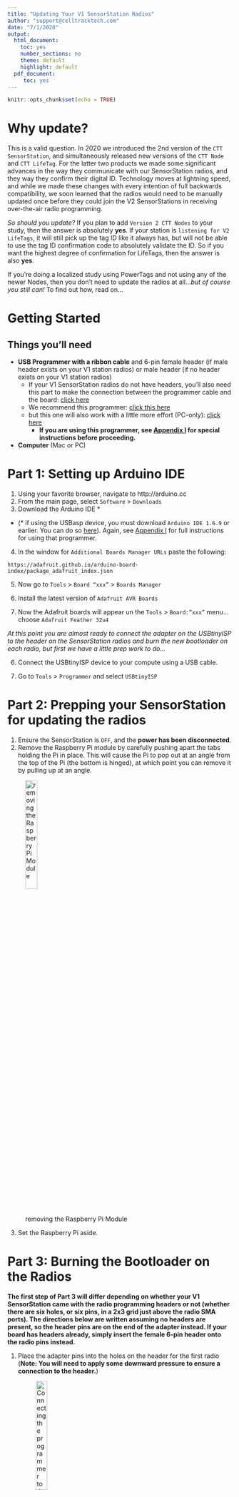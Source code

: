 ```yaml
---
title: "Updating Your V1 SensorStation Radios"
author: "support@celltracktech.com"
date: "7/1/2020"
output:
  html_document:
    toc: yes
    number_sections: no
    theme: default
    highlight: default
  pdf_document:
     toc: yes
---
```


```r
knitr::opts_chunk$set(echo = TRUE)
```
# Why update?

This is a valid question. In 2020 we introduced the 2nd version of the `CTT SensorStation`, and simultaneously released new versions of the `CTT Node` and `CTT LifeTag`. For the latter two products we made some significant advances in the way they communicate with our SensorStation radios, and they way they confirm their digital ID. Technology moves at lightning speed, and while we made these changes with every intention of full backwards compatibility, we soon learned that the radios would need to be manually updated once before they could join the V2 SensorStations in receiving over-the-air radio programming.

*So should you update?* If you plan to add `Version 2 CTT Nodes` to your study, then the answer is absolutely **yes**. If your station is `listening for V2 LifeTags`, it will still pick up the tag ID like it always has, but will not be able to use the tag ID confirmation code to absolutely validate the ID. So if you want the highest degree of confirmation for LifeTags, then the answer is also **yes**. 

If you're doing a localized study using PowerTags and not using any of the newer Nodes, then you don't need to update the radios at all...*but of course you still can!* To find out how, read on...

# Getting Started

## Things you'll need

* **USB Programmer with a ribbon cable** and 6-pin female header (if male header exists on your V1 station radios) or male header (if no header exists on your V1 station radios)
  * If your V1 SensorStation radios do not have headers, you'll also need this part to make the connection between the programmer cable and the board: [click here](https://www.sparkfun.com/products/12807)
  * We recommend this programmer: [click this here](https://www.amazon.com/USBtinyISP-Programmer-Bootloader-Download-Interface/dp/B01FDD4EP0/ref=sr_1_1?crid=3AEXHPTVD9KER&dchild=1&keywords=usbtinyisp&qid=1593638163&sprefix=usbtiny%2Caps%2C149&sr=8-1)
  * but this one will also work with a little more effort (PC-only): [click here](https://www.amazon.com/ARCELI-USBASP-USBasp_H6-Programmer-Support/dp/B0785RQ766/ref=sr_1_12?dchild=1&keywords=bootloader&qid=1593638232&s=electronics&sr=1-12)
      * **If you are using this programmer, see [Appendix I](#Appendix_I) for special instructions before proceeding.**

* **Computer** (Mac or PC)

# Part 1: Setting up Arduino IDE
1. Using your favorite browser, navigate to http://arduino.cc
2. From the main page, select `Software` > `Downloads`
3. Download the Arduino IDE *
  * (\* if using the USBasp device, you must download `Arduino IDE 1.6.9` or earlier. You can do so [here](https://www.arduino.cc/en/main/OldSoftwareReleases)). Again, see [Appendix I](#Appendix_I) for full instructions for using that programmer.
4. In the window for `Additional Boards Manager URLs` paste the following:
```
https://adafruit.github.io/arduino-board-index/package_adafruit_index.json
```

5. Now go to `Tools` > `Board “xxx”` > `Boards Manager`

8. Install the latest version of `Adafruit AVR Boards`

9. Now the Adafruit boards will appear un the `Tools` > `Board:”xxx”` menu…choose `Adafruit Feather 32u4`

*At this point you are almost ready to connect the adapter on the USBtinyISP to the header on the SensorStation radios and burn the new bootloader on each radio, but first we have a little prep work to do…*

6. Connect the USBtinyISP device to your compute using a USB cable. 

7. Go to `Tools` > `Programmer` and select `USBtinyISP`

# Part 2: Prepping your SensorStation for updating the radios

1. Ensure the SensorStation is `OFF`, and the **power has been disconnected**.
2. Remove the Raspberry Pi module by carefully pushing apart the tabs holding the Pi in place. This will cause the Pi to pop out at an angle from the top of the Pi (the bottom is hinged), at which point you can remove it by pulling up at an angle.

![removing the Raspberry Pi Module](/Users/davidlapuma/github/ctt_documentation/images/removePi.GIF){#id .class width=25%}

3. Set the Raspberry Pi aside.

# Part 3: Burning the Bootloader on the Radios

**The first step of Part 3 will differ depending on whether your V1 SensorStation came with the radio programming headers or not (whether there are six holes, or six pins, in a 2x3 grid just above the radio SMA ports). The directions below are written assuming no headers are present, so the header pins are on the end of the adapter instead. If your board has headers already, simply insert the female 6-pin header onto the radio pins instead.**

1. Place the adapter pins into the holes on the header for the first radio (**Note: You will need to apply some downward pressure to ensure a connection to the header.**)
	
	![Connecting the programmer to the radio programming header](/Users/davidlapuma/github/ctt_documentation/images/attachProgrammer.GIF){#id .class width=25%}
	
2. With the adapter connected to the header, from the `Tools` menu on the Arduino IDE click `Burn Bootloader`.
3. At this point you will see dialogue on the Arduino IDE interface indicating that the Bootloader is being burned on to the radio. This should take less than a minute for each radio. Once it is complete, the radio light will be pulsing red. 
4. Repeat steps 3.1 - 3.3 for each of the remaining four 434MHz radios

**You’re done!…well, almost…**

# Part 4: Running the Radio Update Software

Now that the radios are reprogrammed, you will need to SSH into your SensorStation, so...

1. reconnect the power and connect to your station via the Ethernet adapter, or by plugging it into a router and accessing the IP over your local internet.

2. Download the following three files from xxx:

`ssr_v2_3_1.ino.hex`
`program-radio.sh`
`program-radios_sh.sh`

3. Using the PowerShell Command Prompt (PC) or Terminal (Mac) and assuming you have downloaded the files to your Downloads folder, enter the following:

```
cd ~/Downloads
scp ssr_v2_3_1.ino.hex pi@sensorstation.local:/home/pi/
scp program-radio.sh pi@sensorstation.local:/home/pi/
scp program-radios_sh.sh pi@sensorstation.local:/home/pi/program-radios.sh
ssh pi@raspberrypi.local 
sudo su
mv ./program-radio.sh /usr/sbin/program-radio
chmod a+x /usr/sbin/program-radio
chmod a+x ./program-radios.sh
./program-radios.sh ./ssr_v2_3_1.ino.hex
```

**You should now see your radio lights now switch off, and only blink when detecting tags.**

# Step 5: Flashing a Compute Module for a SensorStation

Now that you’ve updated the radios, you’ll need to update your SensorStation to detect the newer tags and nodes.

You can use the Sensor Station to burn a new operating system onto the compute module using a micro USB cable attached to your computer.

Please follow the directions here to do so: https://account.celltracktech.com/station/instructions/



# Appendix I {#Appendix_I}

Programmer drama! So it appears all programmers are not created equal. 
In order to run the above using the `USBasp` device instead of the `USBtinyISP` programmer, please follow the steps below. Note this **ONLY works on PC** computers so far...so Mac users should get the `USBtinyISP`.

1. Install Arduino IDE 1.6.9 (scroll down on this page to find it: https://www.arduino.cc/en/main/OldSoftwareReleases)
* Note, if you have a previous version installed, this will uninstall that version before installing 1.6.9).
2. Download and install `Zadig` (https://zadig.akeo.ie)
3. Open `Zadig`
4. From the `Options` menu check the box for `List all devices`
5. Choose `USBAsp` from the dropdown list
6. select `libusb-win32 (v1.2.6.0)` in the right menu

![](/Users/davidlapuma/github/ctt_documentation/images/zadig.png){#id .class width=50%}

7. select `reinstall driver`





